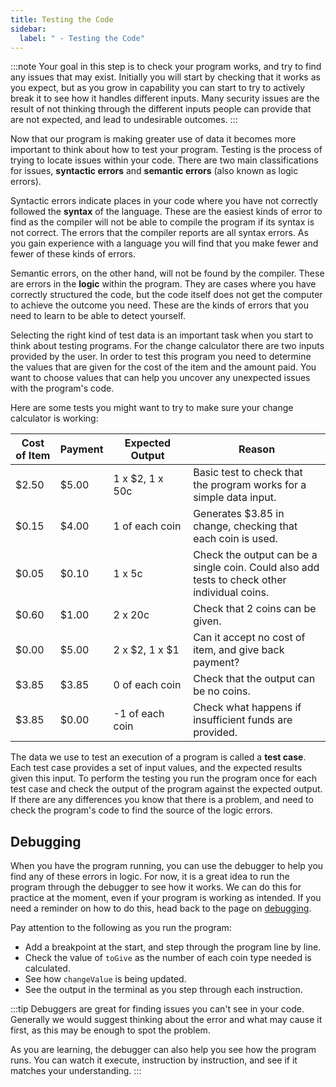 ```yaml
---
title: Testing the Code
sidebar:
  label: " - Testing the Code"
---
```


:::note
Your goal in this step is to check your program works, and try to find any issues that may exist. Initially you will start by checking that it works as you expect, but as you grow in capability you can start to try to actively break it to see how it handles different inputs. Many security issues are the result of not thinking through the different inputs people can provide that are not expected, and lead to undesirable outcomes.
:::

Now that our program is making greater use of data it becomes more important to think about how to test your program. Testing is the process of trying to locate issues within your code. There are two main
classifications for issues, **syntactic errors** and **semantic errors** (also known as logic errors).

Syntactic errors indicate places in your code where you have not correctly followed the **syntax** of the language. These are the easiest kinds of error to find as the compiler will not be able to compile the program if its syntax is not correct. The errors that the compiler reports are all syntax errors. As you gain experience with a language you will find that you make fewer and fewer of these kinds of errors.

Semantic errors, on the other hand, will not be found by the compiler. These are errors in the **logic** within the program. They are cases where you have correctly structured the code, but the code itself does not get the computer to achieve the outcome you need. These are the kinds of errors that you need to learn to be able to detect yourself.

Selecting the right kind of test data is an important task when you start to think about testing programs.
For the change calculator there are two inputs provided by the user. In order to test this program you need to determine the values that are given for the cost of the item and the amount paid. You want to choose values that can help you uncover any unexpected issues with the program's code.

Here are some tests you might want to try to make sure your change calculator is working:

| Cost of Item | Payment | <div style="width:110px">Expected Output</div>    | Reason |
| ------------ | ------- | ------------------ | ------ |
| \$2.50       | \$5.00  | 1 x \$2, 1 x 50c   | Basic test to check that the program works for a simple data input.
| \$0.15       | \$4.00  | 1 of each coin     | Generates \$3.85 in change, checking that each coin is used.
| \$0.05       | \$0.10  | 1 x 5c             | Check the output can be a single coin. Could also add tests to check other individual coins.
| \$0.60       | \$1.00  | 2 x 20c            | Check that 2 coins can be given.
| \$0.00       | \$5.00  | 2 x \$2, 1 x \$1   | Can it accept no cost of item, and give back payment?
| \$3.85       | \$3.85  | 0 of each coin     | Check that the output can be no coins.
| \$3.85       | \$0.00  | -1 of each coin    | Check what happens if insufficient funds are provided.

The data we use to test an execution of a program is called a **test case**. Each test case provides a set of input values, and the expected results given this input. To perform the testing you run the program once for each test case and check the output of the program against the expected output. If there are any differences you know that there is a problem, and need to check the program's code to find the source of the logic errors.

## Debugging

When you have the program running, you can use the debugger to help you find any of these errors in logic. For now, it is a great idea to run the program through the debugger to see how it works. We can do this for practice at the moment, even if your program is working as intended. If you need a reminder on how to do this, head back to the page on [debugging](/book/part-0-getting-started/3-building-programs/1-concepts/04-debug).

Pay attention to the following as you run the program:

- Add a breakpoint at the start, and step through the program line by line.
- Check the value of `toGive` as the number of each coin type needed is calculated.
- See how `changeValue` is being updated.
- See the output in the terminal as you step through each instruction.

:::tip
Debuggers are great for finding issues you can't see in your code. Generally we would suggest thinking about the error and what may cause it first, as this may be enough to spot the problem.

As you are learning, the debugger can also help you see how the program runs. You can watch it execute, instruction by instruction, and see if it matches your understanding.
:::
